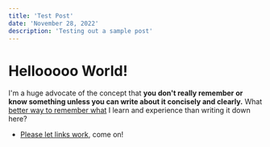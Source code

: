 ```yaml
---
title: 'Test Post'
date: 'November 28, 2022'
description: 'Testing out a sample post'
---
```


# Hellooooo World!

I'm a huge advocate of the concept that **you don't really remember or know something unless you can write about it concisely and clearly.**
What [better way to remember what](https://www.google.com/) I learn and experience than writing it down here?

* [Please let links work](https://www.google.com/), come on!
